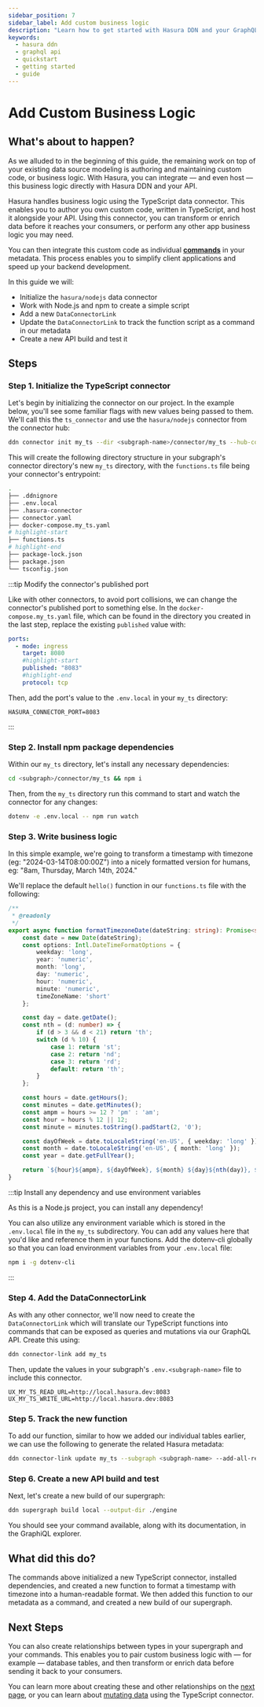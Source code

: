 ```yaml
---
sidebar_position: 7
sidebar_label: Add custom business logic
description: "Learn how to get started with Hasura DDN and your GraphQL API."
keywords:
  - hasura ddn
  - graphql api
  - quickstart
  - getting started
  - guide
---
```



# Add Custom Business Logic

## What's about to happen?

As we alluded to in the beginning of this guide, the remaining work on top of your existing data source modeling is
authoring and maintaining custom code, or business logic. With Hasura, you can integrate — and even host — this business
logic directly with Hasura DDN and your API.

Hasura handles business logic using the TypeScript data connector. This enables you to author you own custom code,
written in TypeScript, and host it alongside your API. Using this connector, you can transform or enrich data
before it reaches your consumers, or perform any other app business logic you may need.

You can then integrate this custom code as individual [**commands**](/supergraph-modeling/commands.mdx) in your
metadata. This process enables you to simplify client applications and speed up your backend development.

In this guide we will:
- Initialize the `hasura/nodejs` data connector
- Work with Node.js and npm to create a simple script
- Add a new `DataConnectorLink`
- Update the `DataConnectorLink` to track the function script as a command in our metadata
- Create a new API build and test it

## Steps

### Step 1. Initialize the TypeScript connector

Let's begin by initializing the connector on our project. In the example below, you'll see some familiar flags with new
values being passed to them. We'll call this the `ts_connector` and use the `hasura/nodejs` connector from the
connector hub:

```bash
ddn connector init my_ts --dir <subgraph-name>/connector/my_ts --hub-connector hasura/nodejs
```

This will create the following directory structure in your subgraph's connector directory's new `my_ts` directory, with
the `functions.ts` file being your connector's entrypoint:

```bash
.
├── .ddnignore
├── .env.local
├── .hasura-connector
├── connector.yaml
├── docker-compose.my_ts.yaml
# highlight-start
├── functions.ts
# highlight-end
├── package-lock.json
├── package.json
└── tsconfig.json
```

:::tip Modify the connector's published port

Like with other connectors, to avoid port collisions, we can change the connector's published port to something else. In
the `docker-compose.my_ts.yaml` file, which can be found in the directory you created in the last step, replace the
existing `published` value with:

```yaml
ports:
  - mode: ingress
    target: 8080
    #highlight-start
    published: "8083"
    #highlight-end
    protocol: tcp
```

Then, add the port's value to the `.env.local` in your `my_ts` directory:

```env
HASURA_CONNECTOR_PORT=8083
```

:::

### Step 2. Install npm package dependencies

Within our `my_ts` directory, let's install any necessary dependencies:

```bash
cd <subgraph>/connector/my_ts && npm i
```

Then, from the `my_ts` directory run this command to start and watch the connector for any changes:

```bash
dotenv -e .env.local -- npm run watch
```

### Step 3. Write business logic

In this simple example, we're going to transform a timestamp with timezone (eg: "2024-03-14T08:00:00Z") into a nicely
formatted version for humans, eg: "8am, Thursday, March 14th, 2024."

We'll replace the default `hello()` function in our `functions.ts` file with the following:

```ts
/**
 * @readonly
 */
export async function formatTimezoneDate(dateString: string): Promise<string> {
    const date = new Date(dateString);
    const options: Intl.DateTimeFormatOptions = {
        weekday: 'long',
        year: 'numeric',
        month: 'long',
        day: 'numeric',
        hour: 'numeric',
        minute: 'numeric',
        timeZoneName: 'short'
    };

    const day = date.getDate();
    const nth = (d: number) => {
        if (d > 3 && d < 21) return 'th';
        switch (d % 10) {
            case 1: return 'st';
            case 2: return 'nd';
            case 3: return 'rd';
            default: return 'th';
        }
    };

    const hours = date.getHours();
    const minutes = date.getMinutes();
    const ampm = hours >= 12 ? 'pm' : 'am';
    const hour = hours % 12 || 12;
    const minute = minutes.toString().padStart(2, '0');

    const dayOfWeek = date.toLocaleString('en-US', { weekday: 'long' });
    const month = date.toLocaleString('en-US', { month: 'long' });
    const year = date.getFullYear();

    return `${hour}${ampm}, ${dayOfWeek}, ${month} ${day}${nth(day)}, ${year}.`;
}
```

:::tip Install any dependency and use environment variables

As this is a Node.js project, you can install any dependency!

You can also utilize any environment variable which is stored in the  `.env.local` file in the `my_ts` subdirectory.
You can add any values here that you'd like and reference them in your functions. Add the dotenv-cli globally so
that you can load environment variables from your `.env.local` file:

```bash
npm i -g dotenv-cli
```

:::

### Step 4. Add the DataConnectorLink

As with any other connector, we'll now need to create the `DataConnectorLink` which will translate our TypeScript
functions into commands that can be exposed as queries and mutations via our GraphQL API. Create this using:

```bash
ddn connector-link add my_ts
```

Then, update the values in your subgraph's `.env.<subgraph-name>` file to include this connector.

```env
UX_MY_TS_READ_URL=http://local.hasura.dev:8083
UX_MY_TS_WRITE_URL=http://local.hasura.dev:8083
```


### Step 5. Track the new function

To add our function, similar to how we added our individual tables earlier, we can use the following to generate the
related Hasura metadata:

```bash
ddn connector-link update my_ts --subgraph <subgraph-name> --add-all-resources
```

### Step 6. Create a new API build and test

Next, let's create a new build of our supergraph:

```bash
ddn supergraph build local --output-dir ./engine
```

You should see your command available, along with its documentation, in the GraphiQL explorer.

## What did this do?

The commands above initialized a new TypeScript connector, installed dependencies, and created a new function to format a
timestamp with timezone into a human-readable format. We then added this function to our metadata as a command, and
created a new build of our supergraph.

## Next Steps

You can also create relationships between types in your supergraph and your commands. This enables you to pair custom
business logic with — for example — database tables, and then transform or enrich data before sending it back to your
consumers.

You can learn more about creating these and other relationships on the
[next page](/getting-started/08-create-a-relationship.mdx), or you can learn about
[mutating data](/getting-started/09-mutate-data.mdx) using the TypeScript connector.

